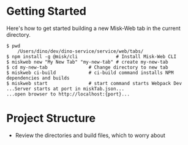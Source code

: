 # Getting Started

Here's how to get started building a new Misk-Web tab in the current directory.

```
$ pwd
    /Users/dino/dev/dino-service/service/web/tabs/
$ npm install -g @misk/cli              # Install Misk-Web CLI
$ miskweb new "My New Tab" "my-new-tab" # create my-new-tab
$ cd my-new-tab               # Change directory to new tab
$ miskweb ci-build            # ci-build command installs NPM dependencies and builds
$ miskweb start               # start command starts Webpack Dev ...Server starts at port in miskTab.json...
...open browser to http://localhost:{port}...
```

# Project Structure

- Review the directories and build files, which to worry about
